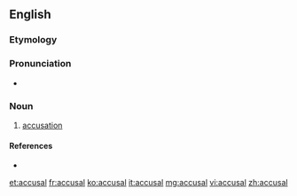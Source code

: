 ==English==

===Etymology===
{{suffix|accuse|al}}

===Pronunciation===
* {{a|UK|US}} {{IPA|/əˈkjuː.zəl/|/əˈkju.zəl/}}

===Noun===
{{en-noun}}

# [[accusation]]

====References====
* {{R:Webster 1913}}

[[et:accusal]]
[[fr:accusal]]
[[ko:accusal]]
[[it:accusal]]
[[mg:accusal]]
[[vi:accusal]]
[[zh:accusal]]